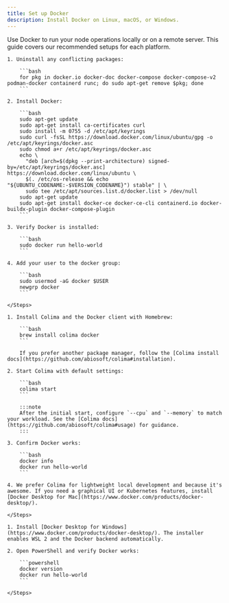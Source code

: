 ```yaml
---
title: Set up Docker
description: Install Docker on Linux, macOS, or Windows.
---
```



Use Docker to run your node operations locally or on a remote server. This guide covers our recommended setups for each platform.

<Tabs>
  <TabItem label="Linux">
    <Steps>

    1. Uninstall any conflicting packages:

        ```bash
        for pkg in docker.io docker-doc docker-compose docker-compose-v2 podman-docker containerd runc; do sudo apt-get remove $pkg; done
        ```

    2. Install Docker:

        ```bash
        sudo apt-get update
        sudo apt-get install ca-certificates curl
        sudo install -m 0755 -d /etc/apt/keyrings
        sudo curl -fsSL https://download.docker.com/linux/ubuntu/gpg -o /etc/apt/keyrings/docker.asc
        sudo chmod a+r /etc/apt/keyrings/docker.asc
        echo \
          "deb [arch=$(dpkg --print-architecture) signed-by=/etc/apt/keyrings/docker.asc] https://download.docker.com/linux/ubuntu \
          $(. /etc/os-release && echo "${UBUNTU_CODENAME:-$VERSION_CODENAME}") stable" | \
          sudo tee /etc/apt/sources.list.d/docker.list > /dev/null
        sudo apt-get update
        sudo apt-get install docker-ce docker-ce-cli containerd.io docker-buildx-plugin docker-compose-plugin
        ```

    3. Verify Docker is installed:

        ```bash
        sudo docker run hello-world
        ```

    4. Add your user to the docker group:

        ```bash
        sudo usermod -aG docker $USER
        newgrp docker
        ```

    </Steps>
  </TabItem>
  <TabItem label="macOS">
    <Steps>

    1. Install Colima and the Docker client with Homebrew:

        ```bash
        brew install colima docker
        ```

        If you prefer another package manager, follow the [Colima install docs](https://github.com/abiosoft/colima#installation).

    2. Start Colima with default settings:

        ```bash
        colima start
        ```

        :::note
        After the initial start, configure `--cpu` and `--memory` to match your workload. See the [Colima docs](https://github.com/abiosoft/colima#usage) for guidance.
        :::

    3. Confirm Docker works:

        ```bash
        docker info
        docker run hello-world
        ```

    4. We prefer Colima for lightweight local development and because it's awesome. If you need a graphical UI or Kubernetes features, install [Docker Desktop for Mac](https://www.docker.com/products/docker-desktop/).

    </Steps>
  </TabItem>
  <TabItem label="Windows">
    <Steps>

    1. Install [Docker Desktop for Windows](https://www.docker.com/products/docker-desktop/). The installer enables WSL 2 and the Docker backend automatically.

    2. Open PowerShell and verify Docker works:

        ```powershell
        docker version
        docker run hello-world
        ```

    </Steps>
  </TabItem>
</Tabs>

